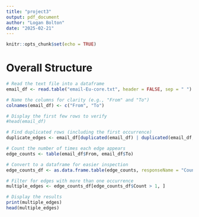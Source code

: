 ```yaml
---
title: "project3"
output: pdf_document
author: "Logan Bolton"
date: "2025-02-21"
---
```



```r
knitr::opts_chunk$set(echo = TRUE)
```

# Overall Structure

```r
# Read the text file into a dataframe
email_df <- read.table("email-Eu-core.txt", header = FALSE, sep = " ")

# Name the columns for clarity (e.g., "From" and "To")
colnames(email_df) <- c("From", "To")

# Display the first few rows to verify
#head(email_df)

# Find duplicated rows (including the first occurrence)
duplicate_edges <- email_df[duplicated(email_df) | duplicated(email_df, fromLast = TRUE), ]

# Count the number of times each edge appears
edge_counts <- table(email_df$From, email_df$To)

# Convert to a dataframe for easier inspection
edge_counts_df <- as.data.frame.table(edge_counts, responseName = "Count")

# Filter for edges with more than one occurrence
multiple_edges <- edge_counts_df[edge_counts_df$Count > 1, ]

# Display the results
print(multiple_edges)
head(multiple_edges)
```



